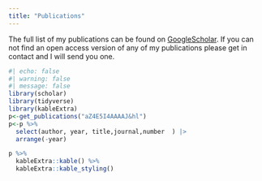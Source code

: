 ```yaml
---
title: "Publications"
---
```


The full list of my publications can be found on [GoogleScholar](https://scholar.google.com/citations?user=aZ4E5I4AAAAJ&hl=en&authuser=1 "Publications for Matthew J Grainger"). If you can not find an open access version of any of my publications please get in contact and I will send you one.

```r
#| echo: false
#| warning: false
#| message: false
library(scholar)
library(tidyverse)
library(kableExtra)
p<-get_publications("aZ4E5I4AAAAJ&hl")
p<-p %>% 
  select(author, year, title,journal,number  ) |> 
  arrange(-year)

p %>% 
  kableExtra::kable() %>% 
  kableExtra::kable_styling()

```
